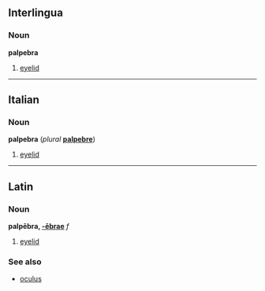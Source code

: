 ==Interlingua==
===Noun===
'''palpebra'''

#[[eyelid]]

----
==Italian==
===Noun===
'''palpebra''' (''plural'' '''[[palpebre]]''')

#[[eyelid]]

----
==Latin==
===Noun===
'''palpēbra, [[Wiktionary Appendix:Latin first declension|-ēbrae]]''' ''f''

#[[eyelid]]

===See also===
*[[oculus]]